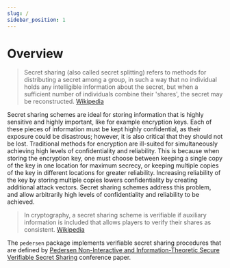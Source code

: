 ```yaml
---
slug: /
sidebar_position: 1
---
```


# Overview

> Secret sharing (also called secret splitting) refers to methods for distributing a secret among a group, in such a way that no individual holds any intelligible information about the secret, but when a sufficient number of individuals combine their 'shares', the secret may be reconstructed.
> [Wikipedia](https://en.wikipedia.org/wiki/Secret_sharing)

Secret sharing schemes are ideal for storing information that is highly sensitive
and highly important, like for example encryption keys. Each of these pieces of
information must be kept highly confidential, as their exposure could be disastrous;
however, it is also critical that they should not be lost. Traditional methods for
encryption are ill-suited for simultaneously achieving high levels of confidentiality
and reliability. This is because when storing the encryption key, one must choose
between keeping a single copy of the key in one location for maximum secrecy,
or keeping multiple copies of the key in different locations for greater reliability.
Increasing reliability of the key by storing multiple copies lowers confidentiality by
creating additional attack vectors. Secret sharing schemes address this problem,
and allow arbitrarily high levels of confidentiality and reliability to be achieved.

> In cryptography, a secret sharing scheme is verifiable if auxiliary information is included that allows players to verify their shares as consistent.
> [Wikipedia](https://en.wikipedia.org/wiki/Verifiable_secret_sharing)

The `pedersen` package implements verifiable secret sharing procedures that are defined by [Pedersen Non-Interactive and Information-Theoretic Secure Verifiable Secret Sharing](https://link.springer.com/chapter/10.1007/3-540-46766-1_9) conference paper.

